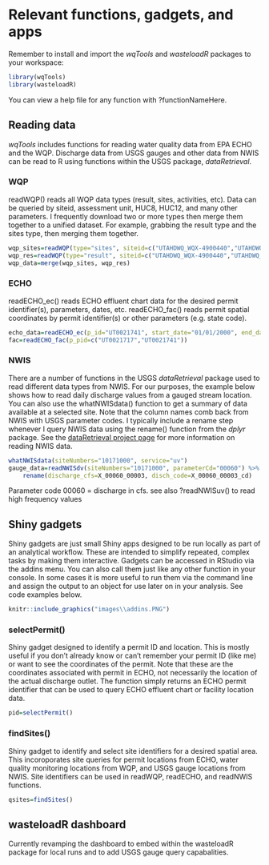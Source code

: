# Relevant functions, gadgets, and apps
Remember to install and import the *wqTools* and *wasteloadR* packages to your workspace:
```r
library(wqTools)
library(wasteloadR)
```

You can view a help file for any function with ?functionNameHere.

## Reading data
*wqTools* includes functions for reading water quality data from EPA ECHO and the WQP. Discharge data from USGS gauges and other data from NWIS can be read to R using functions within the USGS package, *dataRetrieval*. 


### WQP
readWQP() reads all WQP data types (result, sites, activities, etc). Data can be queried by siteid, assessment unit, HUC8, HUC12, and many other parameters. I frequently download two or more types then merge them together to a unified dataset. For example, grabbing the 
result type and the sites type, then merging them together.

```r
wqp_sites=readWQP(type="sites", siteid=c("UTAHDWQ_WQX-4900440","UTAHDWQ_WQX-4900460"))
wqp_res=readWQP(type="result", siteid=c("UTAHDWQ_WQX-4900440","UTAHDWQ_WQX-4900460"))
wqp_data=merge(wqp_sites, wqp_res)
```


### ECHO
readECHO_ec() reads ECHO effluent chart data for the desired permit identifier(s), parameters, dates, etc.
readECHO_fac() reads permit spatial coordinates by permit identifier(s) or other parameters (e.g. state code).

```r
echo_data=readECHO_ec(p_id="UT0021741", start_date="01/01/2000", end_date="08/05/2020", print=F)
fac=readECHO_fac(p_pid=c("UT0021717","UT0021741"))
```

### NWIS
There are a number of functions in the USGS *dataRetrieval* package used to read different data types from NWIS. For our purposes, the example below shows how to read daily discharge values from a gauged stream location. 
You can also use the whatNWISdata() function to get a summary of data available at a selected site. Note that the column names comb back from NWIS with USGS parameter codes. I typically include a rename step whenever I query NWIS data using the rename() function from the *dplyr* package.
See the [dataRetrieval project page](https://cran.r-project.org/web/packages/dataRetrieval/vignettes/dataRetrieval.html){target="_blank"} for more information on reading NWIS data.

```r
whatNWISdata(siteNumbers="10171000", service="uv")
gauge_data=readNWISdv(siteNumbers="10171000", parameterCd="00060") %>% 
	rename(discharge_cfs=X_00060_00003, disch_code=X_00060_00003_cd)
```
Parameter code 00060 = discharge in cfs. see also ?readNWISuv() to read high frequency values


## Shiny gadgets
Shiny gadgets are just small Shiny apps designed to be run locally as part of an analytical workflow. These are intended to simplify repeated, complex tasks by making them interactive. Gadgets can be accessed in RStudio via the addins menu. You can 
also call them just like any other function in your console. In some cases it is more useful to run them via the command line and assign the output to an object for use later on in your analysis. See code examples below.

```r
knitr::include_graphics("images\\addins.PNG")
```

### selectPermit()
Shiny gadget designed to identify a permit ID and location. This is mostly useful if you don't already know or can't remember your permit ID (like me) or want to see the coordinates of the permit. Note that these are the coordinates associated with permit in ECHO, not 
necessarily the location of the actual discharge outlet. The function simply returns an ECHO permit identifier that can be used to query ECHO effluent chart or facility location data.

```r
pid=selectPermit()
```

### findSites()
Shiny gadget to identify and select site identifiers for a desired spatial area. This incoroporates site queries for permit locations from ECHO, water quality monitoring locations from WQP, and USGS gauge locations from NWIS. Site identifiers 
can be used in readWQP, readECHO, and readNWIS functions.

```r
qsites=findSites()
```

## wasteloadR dashboard
Currently revamping the dashboard to embed within the wasteloadR package for local runs and to add USGS gauge query capabalities.









